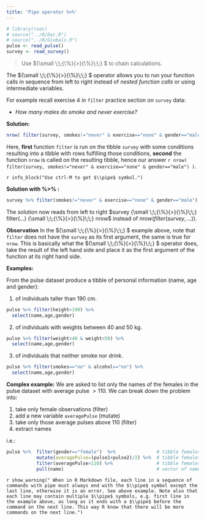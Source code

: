 ```yaml
---
title: 'Pipe operator %>%'
---
```


```r
# library(rooc)
# source("../R/Doc.R")
# source("../R/Globals.R")
pulse <- read_pulse() 
survey <- read_survey()
```

\newcommand{\pipe}{{\small \;\;{\%}{>}{\%}\;\;} }

> Use $\pipe$ to chain calculations. 

The $\pipe$ operator allows you to run your function calls in sequence from left to right instead of *nested function calls* or using intermediate variables.


<!-- $${\Large f(g(x)) \;\;\;\; \Leftrightarrow  \;\;\;\; x \pipe g \pipe f}$$ 
Here $f$ and $g$ are functions and $x$ is a data object, possibly a vector but in majority of cases a tibble. The left hand side of the equivalence $f(g(x))$ is the standard in R, it calls first the $g(x)$ and then the result of $g(x)$ is taken as input to the function $f$. The right hand side, $x \pipe g \pipe f$,  will lead to the same result as $f(g(x))$.   -->

For example recall exercise 4  in `filter` practice section on `survey` data:  

- *How many males do smoke and never exercise?*  

**Solution:**

```r
nrow( filter(survey, smokes!="never" & exercise=="none" & gender=="male") )
```

Here, **first** function `filter` is run on the tibble `survey` with some conditions resulting into a tibble with rows fulfilling those conditions, **second** the function `nrow` is called on the resulting tibble, hence our answer `r nrow( filter(survey, smokes!="never" & exercise=="none" & gender=="male") )`. 

`r info_block("Use ctrl-M to get $\\pipe$ symbol.")`

**Solution with %>% : **

```r
survey %>% filter(smokes!="never" & exercise=="none" & gender=="male") %>% nrow()
```

The solution now reads from left to right $survey \pipe filter(...) \pipe nrow$ instead of $nrow(filter(survey,...))$.  

**Observation** In the $\pipe$ example above, note that `filter` does not have the `survey` as its first argument, the same is true for `nrow`. This is basically what the $\pipe$ operator does, take the result of the left hand side and place it as the first argument of the function at its right hand side.  

<!-- 
`r info_block("The main advantage of $\\pipe$ syntax is that it enables you to concentrate on the steps in the order they happen rather than the mathematical notation, e.g. $f(g(h(i(...))))$")`  -->

**Examples:**  

From the pulse dataset produce a tibble of personal information (name, age and gender): 

1. of individuals taller than 190 cm.

```r
pulse %>% filter(height>190) %>% 
  select(name,age,gender)
```

2. of individuals with weights between 40 and 50 kg.

```r
pulse %>% filter(weight>40 & weight<50) %>% 
  select(name,age,gender)
```

3. of individuals that neither smoke nor drink.

```r
pulse %>% filter(smokes=="no" & alcohol=="no") %>% 
  select(name,age,gender)

```


**Complex example:** We are asked to list only the names of the females in the pulse dataset with average pulse $>110$. We can break down the problem into:

  1. take only female observations (filter)
  2. add a new variable `averagePulse` (mutate)
  3. take only those average pulses above 110 (filter)
  4. extract names 

i.e.: 

```r
pulse %>%  filter(gender=="female")  %>%               # tibble females 
           mutate(averagePulse=(pulse1+pulse2)/2) %>%  # tibble females with averagePulse
           filter(averagePulse>110) %>%                # tibble females with averagePulse>100
           pull(name)                                  # vector of names
```

`r show_warning(" When in R Markdown file, each line in a sequence of commands with pipe must always end with the $\\pipe$ symbol except the last line, otherwise it is an error. See above example. Note also that each line may contain multiple $\\pipe$ symbols, e.g. first line in the example above, as long as it ends with a $\\pipe$ before the command on the next line. This way R know that there will be more commands on the next line.")`


